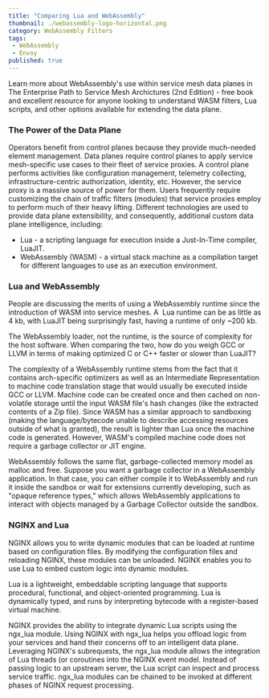 ```yaml
---
title: "Comparing Lua and WebAssembly"
thumbnail: ./webassembly-logo-horizontal.png
category: WebAssembly Filters
tags:
 - WebAssembly
 - Envoy
published: true
---
```



<ResourcesWrapper>
  <div className="intro">
    <p>Learn more about WebAssembly's use within service mesh data planes in
      <Link className="blog" to="/learn/books">The Enterprise Path to Service Mesh Archictures (2nd Edition)</Link> -  free book and excellent resource for anyone looking to understand WASM filters, Lua scripts, and other options available for extending the data plane.</p>
  </div>

<h3>The Power of the Data Plane</h3>
<p>
Operators benefit from control planes because they provide much-needed element management. Data planes require control planes to apply service mesh-specific use cases to their fleet of service proxies. A control plane performs activities like configuration management, telemetry collecting, infrastructure-centric authorization, identity, etc. However, the service proxy is a massive source of power for them. Users frequently require customizing the chain of traffic filters (modules) that service proxies employ to perform much of their heavy lifting. Different technologies are used to provide data plane extensibility, and consequently, additional custom data plane intelligence, including:
</p>

<ul>
  <li>Lua - a scripting language for execution inside a Just-In-Time compiler, LuaJIT.</li>
  <li>WebAssembly (WASM) - a virtual stack machine as a compilation target for different languages to use as an execution environment.</li>
</ul>

<h3>Lua and WebAssembly</h3>
<p>
People are discussing the merits of using a WebAssembly runtime since the introduction of WASM into service meshes. A  Lua runtime can be as little as 4 kb, with LuaJIT being surprisingly fast, having a runtime of only ~200 kb.
</p>
<p>
The WebAssembly loader, not the runtime, is the source of complexity for the host software. When comparing the two, how do you weigh GCC or LLVM in terms of making optimized C or C++ faster or slower than LuaJIT?
</p>

<p>
The complexity of a WebAssembly runtime stems from the fact that it contains arch-specific optimizers as well as an Intermediate Representation to machine code translation stage that would usually be executed inside GCC or LLVM. Machine code can be created once and then cached on non-volatile storage until the input WASM file's hash changes (like the extracted contents of a Zip file). Since WASM has a similar approach to sandboxing (making the language/bytecode unable to describe accessing resources outside of what is granted), the result is lighter than Lua once the machine code is generated. However, WASM's compiled machine code does not require a garbage collector or JIT engine.
</p>

<p>
WebAssembly follows the same flat, garbage-collected memory model as malloc and free. Suppose you want a garbage collector in a WebAssembly application. In that case, you can either compile it to WebAssembly and run it inside the sandbox or wait for extensions currently developing, such as "opaque reference types," which allows WebAssembly applications to interact with objects managed by a Garbage Collector outside the sandbox.
</p>

<h3>NGINX and Lua</h3>
<p>
NGINX allows you to write dynamic modules that can be loaded at runtime based on configuration files. By modifying the configuration files and reloading NGINX, these modules can be unloaded. NGINX enables you to use Lua to embed custom logic into dynamic modules.
</p>
<p>
Lua is a lightweight, embeddable scripting language that supports procedural, functional, and object-oriented programming. Lua is dynamically typed, and runs by interpreting bytecode with a register-based virtual machine.
</p>
<p>
NGINX provides the ability to integrate dynamic Lua scripts using the ngx_lua module. Using NGINX with ngx_lua helps you offload logic from your services and hand their concerns off to an intelligent data plane. Leveraging NGINX's subrequests, the ngx_lua module allows the integration of Lua threads (or coroutines into the NGINX event model. Instead of passing logic to an upstream server, the Lua script can inspect and process service traffic. ngx_lua modules can be chained to be invoked at different phases of NGINX request processing.
</p>

</ResourcesWrapper>
